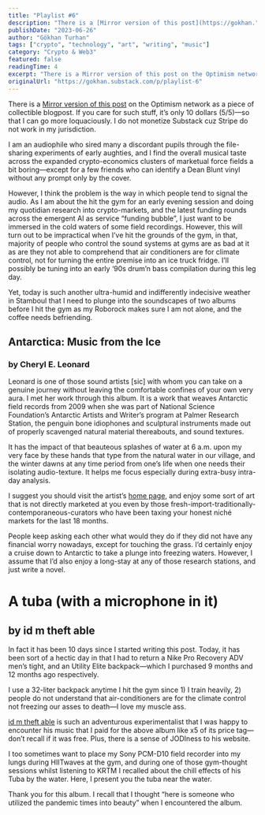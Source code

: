 ```yaml
---
title: "Playlist #6"
description: "There is a [Mirror version of this post](https://gokhan."
publishDate: "2023-06-26"
author: "Gökhan Turhan"
tags: ["crypto", "technology", "art", "writing", "music"]
category: "Crypto & Web3"
featured: false
readingTime: 4
excerpt: "There is a Mirror version of this post on the Optimism network as a piece of collectible blogpost. If you care for such stuff,..."
originalUrl: "https://gokhan.substack.com/p/playlist-6"
---
```


There is a [Mirror version of this post](https://gokhan.mirror.xyz/SKr2aT7tNmTVTJPCGo5MwaG3jOl1_cB_FMJPJujpA8s) on the Optimism network as a piece of collectible blogpost. If you care for such stuff, it’s only 10 dollars (5/5)—so that I can go more loquaciously. I do not monetize Substack cuz Stripe do not work in my jurisdiction.

I am an audiophile who sired many a discordant pupils through the file-sharing experiments of early aughties, and I find the overall musical taste across the expanded crypto-economics clusters of marketual force fields a bit boring—except for a few friends who can identify a Dean Blunt vinyl without any prompt only by the cover.

However, I think the problem is the way in which people tend to signal the audio. As I am about the hit the gym for an early evening session and doing my quotidian research into crypto-markets, and the latest funding rounds across the emergent AI as service “funding bubble”, I just want to be immersed in the cold waters of some field recordings. However, this will turn out to be impractical when I’ve hit the grounds of the gym, in that, majority of people who control the sound systems at gyms are as bad at it as are they not able to comprehend that air conditioners are for climate control, not for turning the entire premise into an ice truck fridge. I’ll possibly be tuning into an early ‘90s drum’n bass compilation during this leg day.

Yet, today is such another ultra-humid and indifferently indecisive weather in Stamboul that I need to plunge into the soundscapes of two albums before I hit the gym as my Roborock makes sure I am not alone, and the coffee needs befriending.

## Antarctica: Music from the Ice

### by Cheryl E. Leonard

Leonard is one of those sound artists [sic] with whom you can take on a genuine journey without leaving the comfortable confines of your own very aura. I met her work through this album. It is a work that weaves Antarctic field records from 2009 when she was part of National Science Foundation’s Antarctic Artists and Writer’s program at Palmer Research Station, the penguin bone idiophones and sculptural instruments made out of properly scavenged natural material thereabouts, and sound textures.

It has the impact of that beauteous splashes of water at 6 a.m. upon my very face by these hands that type from the natural water in our village, and the winter dawns at any time period from one’s life when one needs their isolating audio-texture. It helps me focus especially during extra-busy intra-day analysis.

I suggest you should visit the artist’s [home page](https://allwaysnorth.com/), and enjoy some sort of art that is not directly marketed at you even by those fresh-import-traditionally-contemporaneous-curators who have been taxing your honest niché markets for the last 18 months.

People keep asking each other what would they do if they did not have any financial worry nowadays, except for touching the grass. I’d certainly enjoy a cruise down to Antarctic to take a plunge into freezing waters. However, I assume that I’d also enjoy a long-stay at any of those research stations, and just write a novel.

# A tuba (with a microphone in it)

## by id m theft able

In fact it has been 10 days since I started writing this post. Today, it has been sort of a hectic day in that I had to return a Nike Pro Recovery ADV men’s tight, and an Utility Elite backpack—which I purchased 9 months and 12 months ago respectively.

I use a 32-liter backpack anytime I hit the gym since 1) I train heavily, 2) people do not understand that air-conditioners are for the climate control not freezing our asses to death—I love my muscle ass.

[id m theft able](http://www.kraag.org/ktaag.htm) is such an adventurous experimentalist that I was happy to encounter his music that I paid for the above album like x5 of its price tag—don’t recall if it was free. Plus, there is a sense of JODIness to his website.

I too sometimes want to place my Sony PCM-D10 field recorder into my lungs during HIITwaves at the gym, and during one of those gym-thought sessions whilst listening to KRTM I recalled about the chill effects of his Tuba by the water. Here, I present you the tuba near the water.

Thank you for this album. I recall that I thought “here is someone who utilized the pandemic times into beauty” when I encountered the album.
